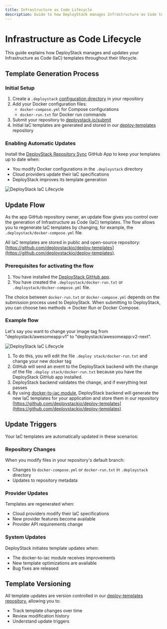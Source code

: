 ```yaml
---
title: Infrastructure as Code Lifecycle
description: Guide to how DeployStack manages Infrastructure as Code template updates, including automatic synchronization, update triggers, and version control.
---
```


# Infrastructure as Code Lifecycle

This guide explains how DeployStack manages and updates your Infrastructure as Code (IaC) templates throughout their lifecycle.

## Template Generation Process

### Initial Setup

1. Create a `.deploystack` [configuration directory](/deploystack/deploystack-configuration-directory) in your repository
2. Add your Docker configuration files:
   - `docker-compose.yml` for Compose configurations
   - `docker-run.txt` for Docker run commands
3. Submit your repository to [deploystack.io/submit](https://deploystack.io/submit)
4. Initial IaC templates are generated and stored in our [deploy-templates](https://github.com/deploystackio/deploy-templates) repository

### Enabling Automatic Updates

Install the [DeployStack Repository Sync](/deploystack/github-application) GitHub App to keep your templates up to date when:

- You modify Docker configurations in the `.deploystack` directory
- Cloud providers update their IaC specifications
- DeployStack improves its template generation

![DeployStack IaC Lifecycle](../assets/images/deploystack/iac-lifecycle.webp)

## Update Flow

As the app GitHub repository owner, an update flow gives you control over the generation of Infrastructure as Code (IaC) templates. The flow allows you to regenerate IaC templates by changing, for example, the `.deploystack/docker-compose.yml` file.

All IaC templates are stored in public and open-source repository: [https://github.com/deploystackio/deploy-templates](https://github.com/deploystackio/deploy-templates).

### Prerequisites for activating the flow

1. You have installed the [DeployStack GitHub app](/deploystack/github-application).
2. You have created the `.deploystack/docker-run.txt` or `.deploystack/docker-compose.yml` file.

The choice between `docker-run.txt` or `docker-compose.yml` depends on the submission process used to DeployStack. When submitting to DeployStack, you can choose two methods -> Docker Run or Docker Compose.

### Example flow

Let's say you want to change your image tag from "deploystack/awesomeapp:v1" to "deploystack/awesomeapp:v2-next".

![DeployStack IaC Lifecycle](../assets/images/deploystack/deploystack-iac-flow-via-github-app.webp)

1. To do this, you will edit the file `.deploy stack/docker-run.txt` and change your new docker tag
2. GitHub will send an event to the DeployStack backend with the change of the file `.deploy stack/docker-run.txt` because you have the DeployStack GitHub app installed.
3. DeployStack backend validates the change, and if everything test passes
4. By using [docker-to-iac module](https://github.com/deploystackio/docker-to-iac), DeployStack backend will generate the new IaC templates for your application and store them in our repository [https://github.com/deploystackio/deploy-templates](https://github.com/deploystackio/deploy-templates)

## Update Triggers

Your IaC templates are automatically updated in these scenarios:

### Repository Changes

When you modify files in your repository's default branch:

- Changes to `docker-compose.yml` or `docker-run.txt` in `.deploystack` directory
- Updates to repository metadata

### Provider Updates

Templates are regenerated when:

- Cloud providers modify their IaC specifications
- New provider features become available
- Provider API requirements change

### System Updates

DeployStack initiates template updates when:

- The docker-to-iac module receives improvements
- New template optimizations are available
- Bug fixes are released

## Template Versioning

All template updates are version controlled in our [deploy-templates repository](https://github.com/deploystackio/deploy-templates), allowing you to:

- Track template changes over time
- Review modification history
- Understand update triggers
